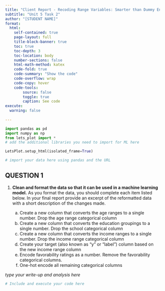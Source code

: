 ```yaml
---
title: "Client Report - Recoding Range Variables: Smarter than Dummy Encoding"
subtitle: "Unit 5 Task 2"
author: "[STUDENT NAME]"
format:
  html:
    self-contained: true
    page-layout: full
    title-block-banner: true
    toc: true
    toc-depth: 3
    toc-location: body
    number-sections: false
    html-math-method: katex
    code-fold: true
    code-summary: "Show the code"
    code-overflow: wrap
    code-copy: hover
    code-tools:
        source: false
        toggle: true
        caption: See code
execute: 
  warning: false
    
---
```


```python
import pandas as pd 
import numpy as np
from lets_plot import *
# add the additional libraries you need to import for ML here

LetsPlot.setup_html(isolated_frame=True)
```


```python
# import your data here using pandas and the URL


```

## QUESTION 1

1. __Clean and format the data so that it can be used in a machine learning model.__ As you format the data, you should complete each item listed below. In your final report provide an excerpt of the reformatted data with a short description of the changes made.  

    a. Create a new column that converts the age ranges to a single number. Drop the age range categorical column  
    a. Create a new column that converts the education groupings to a single number. Drop the school categorical column  
    a. Create a new column that converts the income ranges to a single number. Drop the income range categorical column  
    a. Create your target (also known as “y” or “label”) column based on the new income range column  
    a. Encode favorability ratings as a number. Remove the favorability categorical columns.
    a. One-hot encode all remaining categorical columns

_type your write-up and analysis here_

```python
# Include and execute your code here


```

